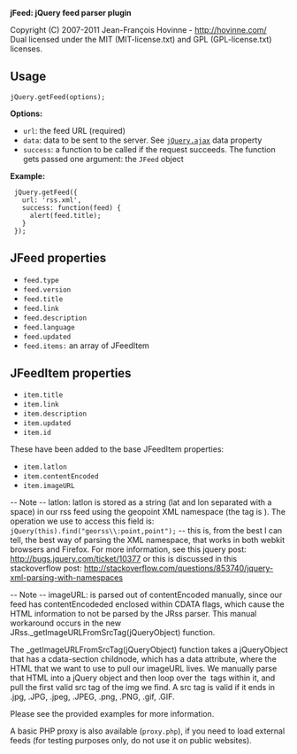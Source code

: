 '''jFeed: jQuery feed parser plugin'''

Copyright (C) 2007-2011 Jean-François Hovinne - http://hovinne.com/<br />
Dual licensed under the MIT (MIT-license.txt) and GPL (GPL-license.txt) licenses.

== Usage ==

<pre lang="javascript">jQuery.getFeed(options);</pre>

'''Options:'''
* <code>url</code>: the feed URL (required)
* <code>data</code>: data to be sent to the server. See [http://api.jquery.com/jQuery.ajax/ <code>jQuery.ajax</code>] data property
* <code>success</code>: a function to be called if the request succeeds. The function gets passed one argument: the <code>JFeed</code> object

'''Example:'''
<pre lang="javascript">
 jQuery.getFeed({
   url: 'rss.xml',
   success: function(feed) {
     alert(feed.title);
   }
 });
</pre>

== JFeed properties ==

* <code>feed.type</code>
* <code>feed.version</code>
* <code>feed.title</code>
* <code>feed.link</code>
* <code>feed.description</code>
* <code>feed.language</code>
* <code>feed.updated</code>
* <code>feed.items:</code> an array of JFeedItem

== JFeedItem properties ==

* <code>item.title</code>
* <code>item.link</code>
* <code>item.description</code>
* <code>item.updated</code>
* <code>item.id</code>

These have been added to the base JFeedItem properties:
* <code>item.latlon</code>
* <code>item.contentEncoded</code>
* <code>item.imageURL</code>

-- Note -- latlon: latlon is stored as a string (lat and lon separated with a space) in our rss feed using the geopoint XML namespace (the tag is <geopoint:point>). The operation we use to access this field is: <code>jQuery(this).find("georss\\:point,point");</code> -- this is, from the best I can tell, the best way of parsing the XML namespace, that works in both webkit browsers and Firefox. For more information, see this jquery post: http://bugs.jquery.com/ticket/10377
or this is discussed in this stackoverflow post: http://stackoverflow.com/questions/853740/jquery-xml-parsing-with-namespaces

-- Note -- imageURL: is parsed out of contentEncoded manually, since
our feed has contentEncodeded enclosed within CDATA flags,
which cause the HTML information to not be parsed by the JRss parser.
This manual workaround occurs in the new JRss._getImageURLFromSrcTag(jQueryObject) function.

The _getImageURLFromSrcTag(jQueryObject) function takes a jQueryObject
that has a cdata-section childnode, which has a data attribute, where
the HTML that we want to use to pull our imageURL lives. We manually parse
that HTML into a jQuery object and then loop over the <img> tags within it,
and pull the first valid src tag of the img we find. A src tag is valid if
it ends in .jpg, .JPG, .jpeg, .JPEG, .png, .PNG, .gif, .GIF.

Please see the provided examples for more information.

A basic PHP proxy is also available (<code>proxy.php</code>), if you need to load external
feeds (for testing purposes only, do not use it on public websites).
